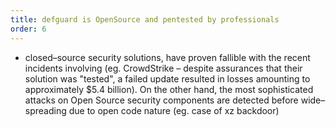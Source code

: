 ```yaml
---
title: defguard is OpenSource and pentested by professionals
order: 6
---
```

- closed–source security solutions, have proven fallible with the recent incidents involving (eg. CrowdStrike – despite assurances that their solution was "tested", a failed update resulted in losses amounting to approximately $5.4 billion). On the other hand, the most sophisticated attacks on Open Source security components are detected before wide–spreading due to open code nature (eg. case of xz backdoor)